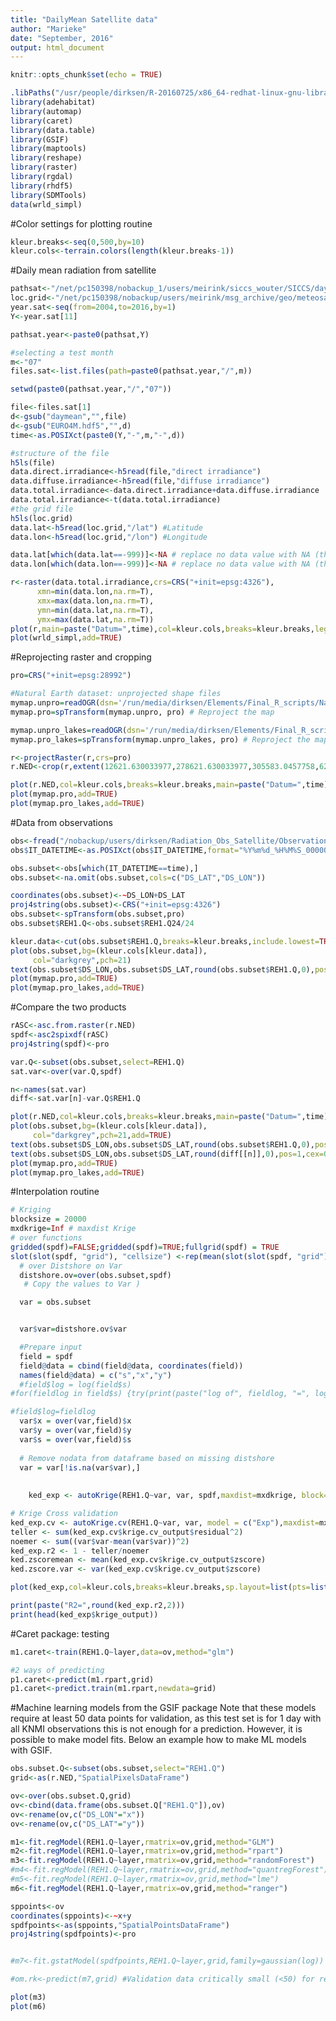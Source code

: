 ```yaml
---
title: "DailyMean Satellite data"
author: "Marieke"
date: "September, 2016"
output: html_document
---
```


```r
knitr::opts_chunk$set(echo = TRUE)
```

```r
.libPaths("/usr/people/dirksen/R-20160725/x86_64-redhat-linux-gnu-library/3.3/")
library(adehabitat)
library(automap)
library(caret)
library(data.table)
library(GSIF)
library(maptools)
library(reshape)
library(raster)
library(rgdal)
library(rhdf5)
library(SDMTools)
data(wrld_simpl)
```

#Color settings for plotting routine
```r
kleur.breaks<-seq(0,500,by=10)
kleur.cols<-terrain.colors(length(kleur.breaks-1))
```

#Daily mean radiation from satellite
```r
pathsat<-"/net/pc150398/nobackup_1/users/meirink/siccs_wouter/SICCS/daymean/"
loc.grid<-"/net/pc150398/nobackup/users/meirink/msg_archive/geo/meteosat9.euro4m.angles.h5"
year.sat<-seq(from=2004,to=2016,by=1)
Y<-year.sat[11]

pathsat.year<-paste0(pathsat,Y)

#selecting a test month
m<-"07"
files.sat<-list.files(path=paste0(pathsat.year,"/",m))
```

```r
setwd(paste0(pathsat.year,"/","07"))

file<-files.sat[1]
d<-gsub("daymean","",file)
d<-gsub("EURO4M.hdf5","",d)
time<-as.POSIXct(paste0(Y,"-",m,"-",d))

#structure of the file
h5ls(file)
data.direct.irradiance<-h5read(file,"direct irradiance")
data.diffuse.irradiance<-h5read(file,"diffuse irradiance")
data.total.irradiance<-data.direct.irradiance+data.diffuse.irradiance
data.total.irradiance<-t(data.total.irradiance)
#the grid file
h5ls(loc.grid)
data.lat<-h5read(loc.grid,"/lat") #Latitude
data.lon<-h5read(loc.grid,"/lon") #Longitude

data.lat[which(data.lat==-999)]<-NA # replace no data value with NA (this case -1)
data.lon[which(data.lon==-999)]<-NA # replace no data value with NA (this case -1)

r<-raster(data.total.irradiance,crs=CRS("+init=epsg:4326"),
      xmn=min(data.lon,na.rm=T),
      xmx=max(data.lon,na.rm=T),
      ymn=min(data.lat,na.rm=T),
      ymx=max(data.lat,na.rm=T))
plot(r,main=paste("Datum=",time),col=kleur.cols,breaks=kleur.breaks,legend=F)
plot(wrld_simpl,add=TRUE)
```

#Reprojecting raster and cropping
```r
pro=CRS("+init=epsg:28992")

#Natural Earth dataset: unprojected shape files
mymap.unpro=readOGR(dsn='/run/media/dirksen/Elements/Final_R_scripts/NaturalEarthData/ne_10m_admin_0_countries',layer="ne_10m_admin_0_countries") # Read in (unprojected) map data
mymap.pro=spTransform(mymap.unpro, pro) # Reproject the map

mymap.unpro_lakes=readOGR(dsn='/run/media/dirksen/Elements/Final_R_scripts/NaturalEarthData/ne_10m_lakes',layer="ne_10m_lakes") # Read in (unprojected) map data
mymap.pro_lakes=spTransform(mymap.unpro_lakes, pro) # Reproject the map

r<-projectRaster(r,crs=pro)
r.NED<-crop(r,extent(12621.630033977,278621.630033977,305583.0457758,620583.0457758))

plot(r.NED,col=kleur.cols,breaks=kleur.breaks,main=paste("Datum=",time),legend=F)
plot(mymap.pro,add=TRUE)
plot(mymap.pro_lakes,add=TRUE)
```

#Data from observations
```r
obs<-fread("/nobackup/users/dirksen/Radiation_Obs_Satellite/Observations_data/radiation_KNMI_day.csv")
obs$IT_DATETIME<-as.POSIXct(obs$IT_DATETIME,format="%Y%m%d_%H%M%S_000000")

obs.subset<-obs[which(IT_DATETIME==time),]
obs.subset<-na.omit(obs.subset,cols=c("DS_LAT","DS_LON"))

coordinates(obs.subset)<-~DS_LON+DS_LAT
proj4string(obs.subset)<-CRS("+init=epsg:4326")
obs.subset<-spTransform(obs.subset,pro)
obs.subset$REH1.Q<-obs.subset$REH1.Q24/24

kleur.data<-cut(obs.subset$REH1.Q,breaks=kleur.breaks,include.lowest=TRUE,labels=FALSE)
plot(obs.subset,bg=(kleur.cols[kleur.data]),
     col="darkgrey",pch=21)
text(obs.subset$DS_LON,obs.subset$DS_LAT,round(obs.subset$REH1.Q,0),pos=3,cex=0.7)
plot(mymap.pro,add=TRUE)
plot(mymap.pro_lakes,add=TRUE)
```

#Compare the two products
```r
rASC<-asc.from.raster(r.NED)
spdf<-asc2spixdf(rASC)
proj4string(spdf)<-pro

var.Q<-subset(obs.subset,select=REH1.Q)
sat.var<-over(var.Q,spdf)

n<-names(sat.var)
diff<-sat.var[n]-var.Q$REH1.Q

plot(r.NED,col=kleur.cols,breaks=kleur.breaks,main=paste("Datum=",time),legend=F)
plot(obs.subset,bg=(kleur.cols[kleur.data]),
     col="darkgrey",pch=21,add=TRUE)
text(obs.subset$DS_LON,obs.subset$DS_LAT,round(obs.subset$REH1.Q,0),pos=3,cex=0.7)
text(obs.subset$DS_LON,obs.subset$DS_LAT,round(diff[[n]],0),pos=1,cex=0.7,col="red")
plot(mymap.pro,add=TRUE)
plot(mymap.pro_lakes,add=TRUE)
```

#Interpolation routine
```r
# Kriging
blocksize = 20000
mxdkrige=Inf # maxdist Krige
# over functions
gridded(spdf)=FALSE;gridded(spdf)=TRUE;fullgrid(spdf) = TRUE
slot(slot(spdf, "grid"), "cellsize") <-rep(mean(slot(slot(spdf, "grid"), "cellsize")), 2)
  # over Distshore on Var
  distshore.ov=over(obs.subset,spdf)
   # Copy the values to Var )

  var = obs.subset


  var$var=distshore.ov$var

  #Prepare input  
  field = spdf
  field@data = cbind(field@data, coordinates(field))
  names(field@data) = c("s","x","y")
  #field$log = log(field$s) 
#for(fieldlog in field$s) {try(print(paste("log of", fieldlog, "=", log(fieldlog))))}

#field$log=fieldlog
  var$x = over(var,field)$x 
  var$y = over(var,field)$y
  var$s = over(var,field)$s
  
  # Remove nodata from dataframe based on missing distshore
  var = var[!is.na(var$var),]
 
  
    ked_exp <- autoKrige(REH1.Q~var, var, spdf,maxdist=mxdkrige, block=c(blocksize,blocksize), model = c("Exp"), na.action=na.pass, fix.values=c(NA,NA,NA), miscFitOptions = list(merge.small.bins = TRUE))  #log(distshore)

# Krige Cross validation
ked_exp.cv <- autoKrige.cv(REH1.Q~var, var, model = c("Exp"),maxdist=mxdkrige,fix.values=c(NA,NA,NA), miscFitOptions = list(merge.small.bins = TRUE))
teller <- sum(ked_exp.cv$krige.cv_output$residual^2)
noemer <- sum((var$var-mean(var$var))^2)
ked_exp.r2 <- 1 - teller/noemer
ked.zscoremean <- mean(ked_exp.cv$krige.cv_output$zscore)
ked.zscore.var <- var(ked_exp.cv$krige.cv_output$zscore)

plot(ked_exp,col=kleur.cols,breaks=kleur.breaks,sp.layout=list(pts=list("sp.points",obs.subset,pch=21),mymap.pro,mymap.pro_lakes))

print(paste("R2=",round(ked_exp.r2,2)))
print(head(ked_exp$krige_output))
```
#Caret package: testing
```r
m1.caret<-train(REH1.Q~layer,data=ov,method="glm")

#2 ways of predicting
p1.caret<-predict(m1.rpart,grid)
p1.caret<-predict.train(m1.rpart,newdata=grid)
```
#Machine learning models from the GSIF package
Note that these models require at least 50 data points for validation, as this test set is for 1 day with all KNMI observations this is not enough for a prediction. However, it is possible to make model fits. Below an example how to make ML models with GSIF. 
```r
obs.subset.Q<-subset(obs.subset,select="REH1.Q")
grid<-as(r.NED,"SpatialPixelsDataFrame")

ov<-over(obs.subset.Q,grid)
ov<-cbind(data.frame(obs.subset.Q["REH1.Q"]),ov)
ov<-rename(ov,c("DS_LON"="x"))
ov<-rename(ov,c("DS_LAT"="y"))

m1<-fit.regModel(REH1.Q~layer,rmatrix=ov,grid,method="GLM")
m2<-fit.regModel(REH1.Q~layer,rmatrix=ov,grid,method="rpart")
m3<-fit.regModel(REH1.Q~layer,rmatrix=ov,grid,method="randomForest")
#m4<-fit.regModel(REH1.Q~layer,rmatrix=ov,grid,method="quantregForest")
#m5<-fit.regModel(REH1.Q~layer,rmatrix=ov,grid,method="lme")
m6<-fit.regModel(REH1.Q~layer,rmatrix=ov,grid,method="ranger")

sppoints<-ov
coordinates(sppoints)<-~x+y
spdfpoints<-as(sppoints,"SpatialPointsDataFrame")
proj4string(spdfpoints)<-pro


#m7<-fit.gstatModel(spdfpoints,REH1.Q~layer,grid,family=gaussian(log)) #does not find a fit

#om.rk<-predict(m7,grid) #Validation data critically small (<50) for reliable validation

plot(m3)
plot(m6)
```

